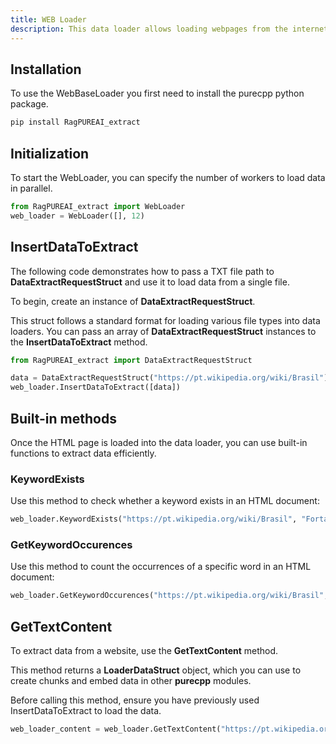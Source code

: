 ```yaml
---
title: WEB Loader
description: This data loader allows loading webpages from the internet.
---
```


## Installation

To use the WebBaseLoader you first need to install the purecpp python package.

```bash
pip install RagPUREAI_extract
```

## Initialization

To start the WebLoader, you can specify the number of workers to load data in parallel.

```python
from RagPUREAI_extract import WebLoader
web_loader = WebLoader([], 12)
```

## InsertDataToExtract
The following code demonstrates how to pass a TXT file path to **DataExtractRequestStruct** and use it to load data from a single file.

To begin, create an instance of **DataExtractRequestStruct**.

This struct follows a standard format for loading various file types into data loaders. You can pass an array of **DataExtractRequestStruct** instances to the **InsertDataToExtract** method.

```python
from RagPUREAI_extract import DataExtractRequestStruct

data = DataExtractRequestStruct("https://pt.wikipedia.org/wiki/Brasil")
web_loader.InsertDataToExtract([data])
```

## Built-in methods
Once the HTML page is loaded into the data loader, you can use built-in functions to extract data efficiently.

### KeywordExists
Use this method to check whether a keyword exists in an HTML document:
```python
web_loader.KeywordExists("https://pt.wikipedia.org/wiki/Brasil", "Fortaleza")
```

### GetKeywordOccurences
Use this method to count the occurrences of a specific word in an HTML document:

```python
web_loader.GetKeywordOccurences("https://pt.wikipedia.org/wiki/Brasil", "Fortaleza")
```

## GetTextContent
To extract data from a website, use the **GetTextContent** method.

This method returns a **LoaderDataStruct** object, which you can use to create chunks and embed data in other **purecpp** modules.

Before calling this method, ensure you have previously used InsertDataToExtract to load the data.
```python
web_loader_content = web_loader.GetTextContent("https://pt.wikipedia.org/wiki/Brasil")
```

